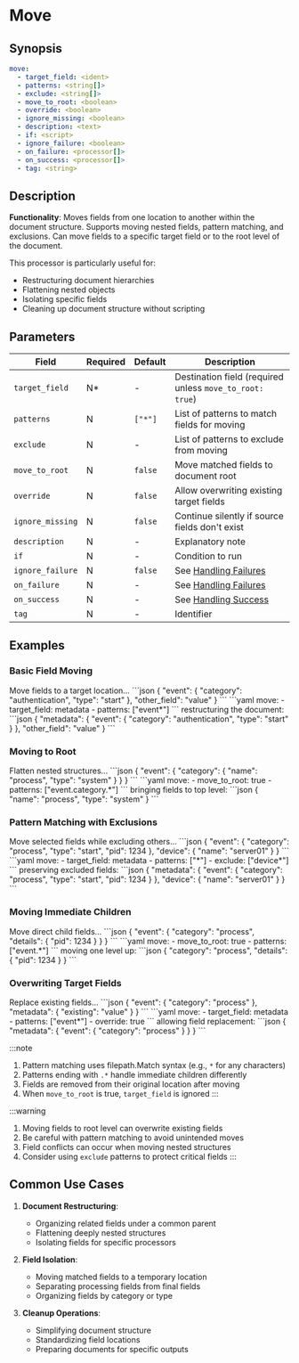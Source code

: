 # Move

## Synopsis

```yaml {2-7}
move:
  - target_field: <ident>
  - patterns: <string[]>
  - exclude: <string[]>
  - move_to_root: <boolean>
  - override: <boolean>
  - ignore_missing: <boolean>
  - description: <text>
  - if: <script>
  - ignore_failure: <boolean>
  - on_failure: <processor[]>
  - on_success: <processor[]>
  - tag: <string>
```

## Description

**Functionality**: Moves fields from one location to another within the document structure. Supports moving nested fields, pattern matching, and exclusions. Can move fields to a specific target field or to the root level of the document.

This processor is particularly useful for:
- Restructuring document hierarchies
- Flattening nested objects
- Isolating specific fields
- Cleaning up document structure without scripting

## Parameters

|Field|Required|Default|Description|
|---|---|---|---|
|`target_field`|N*|-|Destination field (required unless `move_to_root: true`)|
|`patterns`|N|`["*"]`|List of patterns to match fields for moving|
|`exclude`|N|-|List of patterns to exclude from moving|
|`move_to_root`|N|`false`|Move matched fields to document root|
|`override`|N|`false`|Allow overwriting existing target fields|
|`ignore_missing`|N|`false`|Continue silently if source fields don't exist|
|`description`|N|-|Explanatory note|
|`if`|N|-|Condition to run|
|`ignore_failure`|N|`false`|See [Handling Failures](../handling-failures.mdx)|
|`on_failure`|N|-|See [Handling Failures](../handling-failures.mdx)|
|`on_success`|N|-|See [Handling Success](../handling-success.mdx)|
|`tag`|N|-|Identifier|

## Examples

### Basic Field Moving

<ExampleGrid>
  <CommentCol>
    Move fields to a target location...
  </CommentCol>
  <CodeCol>
    ```json
    {
      "event": {
        "category": "authentication",
        "type": "start"
      },
      "other_field": "value"
    }
    ```
    ```yaml
    move:
      - target_field: metadata
      - patterns: ["event*"]
    ```
  </CodeCol>
  <CommentCol>
    restructuring the document:
  </CommentCol>
  <CodeCol>
    ```json
    {
      "metadata": {
        "event": {
          "category": "authentication",
          "type": "start"
        }
      },
      "other_field": "value"
    }
    ```
  </CodeCol>
</ExampleGrid>

### Moving to Root

<ExampleGrid>
  <CommentCol>
    Flatten nested structures...
  </CommentCol>
  <CodeCol>
    ```json
    {
      "event": {
        "category": {
          "name": "process",
          "type": "system"
        }
      }
    }
    ```
    ```yaml
    move:
      - move_to_root: true
      - patterns: ["event.category.*"]
    ```
  </CodeCol>
  <CommentCol>
    bringing fields to top level:
  </CommentCol>
  <CodeCol>
    ```json
    {
      "name": "process",
      "type": "system"
    }
    ```
  </CodeCol>
</ExampleGrid>

### Pattern Matching with Exclusions

<ExampleGrid>
  <CommentCol>
    Move selected fields while excluding others...
  </CommentCol>
  <CodeCol>
    ```json
    {
      "event": {
        "category": "process",
        "type": "start",
        "pid": 1234
      },
      "device": {
        "name": "server01"
      }
    }
    ```
    ```yaml
    move:
      - target_field: metadata
      - patterns: ["*"]
      - exclude: ["device*"]
    ```
  </CodeCol>
  <CommentCol>
    preserving excluded fields:
  </CommentCol>
  <CodeCol>
    ```json
    {
      "metadata": {
        "event": {
          "category": "process",
          "type": "start",
          "pid": 1234
        }
      },
      "device": {
        "name": "server01"
      }
    }
    ```
  </CodeCol>
</ExampleGrid>

### Moving Immediate Children

<ExampleGrid>
  <CommentCol>
    Move direct child fields...
  </CommentCol>
  <CodeCol>
    ```json
    {
      "event": {
        "category": "process",
        "details": {
          "pid": 1234
        }
      }
    }
    ```
    ```yaml
    move:
      - move_to_root: true
      - patterns: ["event.*"]
    ```
  </CodeCol>
  <CommentCol>
    moving one level up:
  </CommentCol>
  <CodeCol>
    ```json
    {
      "category": "process",
      "details": {
        "pid": 1234
      }
    }
    ```
  </CodeCol>
</ExampleGrid>

### Overwriting Target Fields

<ExampleGrid>
  <CommentCol>
    Replace existing fields...
  </CommentCol>
  <CodeCol>
    ```json
    {
      "event": {
        "category": "process"
      },
      "metadata": {
        "existing": "value"
      }
    }
    ```
    ```yaml
    move:
      - target_field: metadata
      - patterns: ["event*"]
      - override: true
    ```
  </CodeCol>
  <CommentCol>
    allowing field replacement:
  </CommentCol>
  <CodeCol>
    ```json
    {
      "metadata": {
        "event": {
          "category": "process"
        }
      }
    }
    ```
  </CodeCol>
</ExampleGrid>

:::note
1. Pattern matching uses filepath.Match syntax (e.g., `*` for any characters)
2. Patterns ending with `.*` handle immediate children differently
3. Fields are removed from their original location after moving
4. When `move_to_root` is true, `target_field` is ignored
:::

:::warning
1. Moving fields to root level can overwrite existing fields
2. Be careful with pattern matching to avoid unintended moves
3. Field conflicts can occur when moving nested structures
4. Consider using `exclude` patterns to protect critical fields
:::

## Common Use Cases

1. **Document Restructuring**:
   - Organizing related fields under a common parent
   - Flattening deeply nested structures
   - Isolating fields for specific processors

2. **Field Isolation**:
   - Moving matched fields to a temporary location
   - Separating processing fields from final fields
   - Organizing fields by category or type

3. **Cleanup Operations**:
   - Simplifying document structure
   - Standardizing field locations
   - Preparing documents for specific outputs